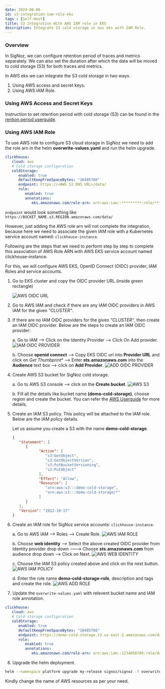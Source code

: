 ```yaml
---
date: 2024-06-06
id: s3-integration-iam-role-eks
tags : [Self-Host]
title: S3 Integration With AWS IAM role in EKS
description: Integrate S3 cold storage in aws eks with IAM Role.
---
```


### Overview
In SigNoz, we can configure retention period of traces and metrics separately.
We can also set the duration after which the data will be moved to cold storage
(S3) for both traces and metrics.


In AWS eks we can integrate the S3 cold storage in two ways.
1. Using AWS access and secret keys.
2. Using AWS IAM Role.

### Using AWS Access and Secret Keys

Instruction to set retention period with cold storage (S3) can be found
in the [rention period userguide](https://signoz.io/docs/userguide/retention-period/).

### Using AWS IAM Role

To use AWS role to configure S3 cloud storage in SigNoz we need to add
the role arn in the helm **overwrite-values.yaml** and run the helm upgrade.

```yaml
clickhouse:
   cloud: aws
   # Cold storage configuration
   coldStorage:
      enabled: true
      defaultKeepFreeSpaceBytes: "10485760"
      endpoint: https://<AWS S3 DNS URL>/data/
      role:
         enabled: true
         annotations:
            eks.amazonaws.com/role-arn: arn:aws:iam::*********:role/********
```
`endpoint` would look something like `https://BUCKET_NAME.s3.REGION.amazonaws.com/data/`

However, just adding the AWS role arn will not complete the integration,
because here we need to associate the given IAM role with a Kubernetes
service account named: `clickhouse-instance`.

Following are the steps that we need to perform step by step to
complete this association of AWS Role ARN with AWS EKS service
account named clickhouse-instance.

For this, we will configure AWS EKS, OpenID Connect (OIDC) provider,
IAM Roles and service accounts.

1. Go to EKS cluster and copy the OIDC provider URL.(inside green rectangle)
   
   ![AWS OIDC URL](/img/docs/s3-cold-storage/aws-eks-oidc-url.webp)

2. Go to AWS IAM and check if there are any IAM OIDC providers in AWS
   IAM for the given _"CLUSTER"_.

3. If there are no IAM OIDC providers for the given _"CLUSTER"_, then create an IAM OIDC provider.
   Below are the steps to create an IAM OIDC provider:

   a. Go to IAM --> Click on the Identity Provider --> Click On Add provider.
   ![IAM OIDC PROVIDER](/img/docs/s3-cold-storage/aws-iam-oidc-provider.webp)

   b. Choose **openid connect** --> Copy EKS OIDC url into **Provider URL** and
   click on *Get Thumbprint** --> Enter **sts.amazonaws.com** into the **Audience**
   text box --> click on **Add Provider**.
   ![ADD OIDC PROVIDER](/img/docs/s3-cold-storage/add-iam-oidc-provider.webp)

4. Create AWS S3 bucket for SigNoz cold storage.

   a. Go to AWS S3 console --> click on the **Create bucket**.
   ![AWS S3](/img/docs/s3-cold-storage/aws-s3-create.webp)

   b. Fill all the details like bucket name **(demo-cold-storage)**, choose
   region and create the bucket. You can refer the
   [AWS Userguide](https://docs.aws.amazon.com/AmazonS3/latest/userguide/creating-bucket.html)
   for more details.

5. Create an IAM S3 policy. This policy will be attached to the IAM role.
   Below are the IAM policy details.

   Let us assume you create a S3 with the name **demo-cold-storage**.
   ```json
   {
      "Statement": [
         {
               "Action": [
                  "s3:GetObject",
                  "s3:GetObjectVersion",
                  "s3:PutBucketVersioning",
                  "s3:PutObject"
               ],
               "Effect": "Allow",
               "Resource": [
                  "arn:aws:s3:::demo-cold-storage",
                  "arn:aws:s3:::demo-cold-storage/*"
               ]
         }
      ],
      "Version": "2012-10-17"
   }
   ```
6. Create an IAM role for SigNoz service accounts: `clickhouse-instance`.

   a. Go to AWS IAM --> Roles --> Create Role.
   ![AWS IAM ROLE](/img/docs/s3-cold-storage/aws-iam-role.webp)

   b. Choose **web identity** --> Select the above created OIDC provider
   from Identity provider drop down ---> Choose **sts.amazonaws.com**
   from audience drop down --> Click on Next.
   ![AWS WEB IDENTITY](/img/docs/s3-cold-storage/aws-web-identity.webp)

   c. Choose the IAM S3 policy created above and click on the next button.
   ![AWS IAM POLICY](/img/docs/s3-cold-storage/aws-iam-policy.webp)

   d. Enter the role name **demo-cold-storage-role**, description and tags and create the role.
   ![AWS ADD ROLE](/img/docs/s3-cold-storage/aws-add-role.webp)

7. Update the `overwrite-values.yaml` with relevent bucket name and IAM role annotation.

```yaml
clickhouse:
   cloud: aws
   # Cold storage configuration
   coldStorage:
      enabled: true
      defaultKeepFreeSpaceBytes: "10485760"
      endpoint: https://demo-cold-storage.s3.us-east-2.amazonaws.com/data/
      role:
         enabled: true
         annotations:
            eks.amazonaws.com/role-arn: arn:aws:iam::1234056789:role/demo-cold-storage-role
```
8. Upgrade the helm deployment.

```bash
helm --namespace platform upgrade my-release signoz/signoz -f overwrite-values.yaml    
```

<Admonition type="info">
Kindly change the name of AWS resources as per your need.    
</Admonition>
